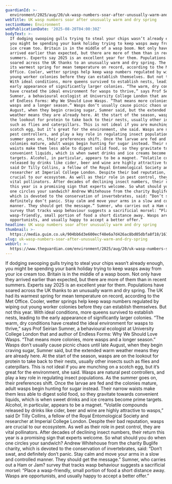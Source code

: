 ```yaml
---
guardianId: >-
  environment/2025/aug/20/uk-wasp-numbers-soar-after-unusually-warm-and-dry-spring
webTitle: UK wasp numbers soar after unusually warm and dry spring
sectionName: Environment
webPublicationDate: '2025-08-20T04:00:30Z'
bodyText: >-
  If dodging swooping gulls trying to steal your chips wasn’t already enough,
  you might be spending your bank holiday trying to keep wasps away from your
  ice cream too. Britain is in the middle of a wasp boom. Not only have they
  arrived earlier than expected, but there are more of them than in recent
  summers. Experts say 2025 is an excellent year for them. Populations have
  soared across the UK thanks to an unusually warm and dry spring. The UK had
  its warmest spring for mean temperature on record, according to the Met
  Office. Cooler, wetter springs help keep wasp numbers regulated by wiping out
  young worker colonies before they can establish themselves. But not this year.
  With ideal conditions, more queens survived to establish nests, leading to the
  early appearance of significantly larger colonies. “The warm, dry conditions
  have created the ideal environment for wasps to thrive,” says Prof Seirian
  Sumner, a behavioural ecologist at University College London that and author
  of Endless Forms: Why We Should Love Wasps. “That means more colonies, more
  wasps and a longer season.” Wasps don’t usually cause picnic chaos until late
  August, when they begin craving sugar, Sumner said, but the extended warm
  weather means they are already here. At the start of the season, wasps are on
  the lookout for protein to take back to their nests, usually other insects
  such as flies and caterpillars. This is not ideal if you are munching on a
  scotch egg, but it’s great for the environment, she said. Wasps are natural
  pest controllers, and play a key role in regulating insect populations. As the
  summer goes on, their preferences shift. Once the larvae are fed and the
  colonies mature, adult wasps begin hunting for sugar instead. Their narrow
  waists make them less able to digest solid food, so they gravitate towards
  convenient liquids, which is when sweet drinks and ice creams become prime
  targets. Alcohol, in particular, appears to be a magnet. “Volatile compounds
  released by drinks like cider, beer and wine are highly attractive to wasps,”
  said Dr Tilly Collins, a fellow of the Royal Entomological Society and
  researcher at Imperial College London. Despite their bad reputation, wasps are
  crucial to our ecosystem. As well as their role in pest control, they are
  vital pollinators. After decades of declining insect numbers, their return
  this year is a promising sign that experts welcome. So what should you do when
  one circles your sandwich? Andrew Whitehouse from the charity Buglife charity,
  which is devoted to the conservation of invertebrates, said: “Don’t swat, and
  definitely don’t panic. Stay calm and move your arms in a slow and controlled
  manner. They should get the message.” Sumner, who carries out a Ham or Jam?
  survey that tracks wasp behaviour suggests a sacrificial morsel: “Place a
  wasp-friendly, small portion of food a short distance away. Wasps are
  opportunists, and usually happy to accept a better offer.”
headline: UK wasp numbers soar after unusually warm and dry spring
thumbnail: >-
  https://media.guim.co.uk/904bb6d3e600ecf48e6a7d426ac8bd05dbfa8f18/161_0_4668_3732/500.jpg
slug: uk-wasp-numbers-soar-after-unusually-warm-and-dry-spring
webUrl: >-
  https://www.theguardian.com/environment/2025/aug/20/uk-wasp-numbers-soar-after-unusually-warm-and-dry-spring
---
```

If dodging swooping gulls trying to steal your chips wasn’t already enough, you might be spending your bank holiday trying to keep wasps away from your ice cream too. Britain is in the middle of a wasp boom. Not only have they arrived earlier than expected, but there are more of them than in recent summers. Experts say 2025 is an excellent year for them. Populations have soared across the UK thanks to an unusually warm and dry spring. The UK had its warmest spring for mean temperature on record, according to the Met Office. Cooler, wetter springs help keep wasp numbers regulated by wiping out young worker colonies before they can establish themselves. But not this year. With ideal conditions, more queens survived to establish nests, leading to the early appearance of significantly larger colonies. “The warm, dry conditions have created the ideal environment for wasps to thrive,” says Prof Seirian Sumner, a behavioural ecologist at University College London that and author of Endless Forms: Why We Should Love Wasps. “That means more colonies, more wasps and a longer season.” Wasps don’t usually cause picnic chaos until late August, when they begin craving sugar, Sumner said, but the extended warm weather means they are already here. At the start of the season, wasps are on the lookout for protein to take back to their nests, usually other insects such as flies and caterpillars. This is not ideal if you are munching on a scotch egg, but it’s great for the environment, she said. Wasps are natural pest controllers, and play a key role in regulating insect populations. As the summer goes on, their preferences shift. Once the larvae are fed and the colonies mature, adult wasps begin hunting for sugar instead. Their narrow waists make them less able to digest solid food, so they gravitate towards convenient liquids, which is when sweet drinks and ice creams become prime targets. Alcohol, in particular, appears to be a magnet. “Volatile compounds released by drinks like cider, beer and wine are highly attractive to wasps,” said Dr Tilly Collins, a fellow of the Royal Entomological Society and researcher at Imperial College London. Despite their bad reputation, wasps are crucial to our ecosystem. As well as their role in pest control, they are vital pollinators. After decades of declining insect numbers, their return this year is a promising sign that experts welcome. So what should you do when one circles your sandwich? Andrew Whitehouse from the charity Buglife charity, which is devoted to the conservation of invertebrates, said: “Don’t swat, and definitely don’t panic. Stay calm and move your arms in a slow and controlled manner. They should get the message.” Sumner, who carries out a Ham or Jam? survey that tracks wasp behaviour suggests a sacrificial morsel: “Place a wasp-friendly, small portion of food a short distance away. Wasps are opportunists, and usually happy to accept a better offer.”
